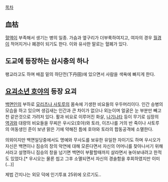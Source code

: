 [[목차]]

== 血枯 == 
[[혈액]]이 부족해서 생기는 병의 일종. 가슴과 옆구리가 더부룩하여지고, 여자의 경우 [[월경]]이 적어지거나 폐경이 되기도 한다. 이와 유사한 말로는 혈폐가 있다.

== 도교에 등장하는 삼시충의 하나 == 
팽교라고도 하며 배꼽 밑의 하단전(下丹田)에 있으면서 사람을 색욕에 빠지게 한다.

== [[요괴소년 호야]]의 등장 요괴 ==

[[백면인]]의 부하로 [[모리츠나 사토루]]의 몸속에 기생한 비요들의 우두머리이다. 
인간 승병의 모습을 하고 있으며 생김새는 인간과 큰 차이가 없으나 외눈이며 얼굴은 눈 부분만 빼고 천 같은것으로 가려저 있다. 활과 비요로 이루어진 화살, [[나기나타]] 등이 무기로 심장의 [[역귀]]와 대량의 비요들을 무찌은 우시오(호야)와 토라, 이즈나를 거의 반 죽이나 사토루의 여동생인 준이 보낸 맑은 기에 약해진 틈에 호야와 토라의 합동공격에 소멸한다.

의외이지만 백면일당중에서도 명예와 무사도를 보유한 유일한 자이기도 하며 우시오가 자신은 백면이나 짐승의 창의 악연에 대해 모른다면서 자신의 어머니를 찾아나서기 위해서라고 설명하니 짐승의 창을 넘기면 백면이 부활할때까지 살라면서 놓아보내려고 한적도 있었다.[* 우시오는 물론 씹고 그후 소멸되면서 자신의 경솔함을 후회하였지만 이미(...)]

제법 간지나는 외모 덕에 인기투표 25위에 오르기도.. 
